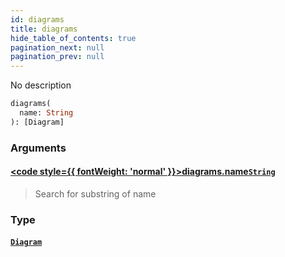 ```yaml
---
id: diagrams
title: diagrams
hide_table_of_contents: true
pagination_next: null
pagination_prev: null
---
```








No description

```graphql
diagrams(
  name: String
): [Diagram]
```


### Arguments

#### [<code style={{ fontWeight: 'normal' }}>diagrams.<b>name</b></code>](#)<Bullet />[`String`](/docs/schemas/fluss/scalars/string) <Badge class="secondary" text="scalar"/>
> Search for substring of name
> 

### Type

#### [`Diagram`](/docs/schemas/fluss/objects/diagram) <Badge class="secondary" text="object"/>
> 
> 





